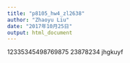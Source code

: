 ```yaml
---
title: "p8105_hw4_zl2638"
author: "Zhaoyu Liu"
date: "2017年10月25日"
output: html_document
---
```


12335345498769875
23878234
jhgkuyf


